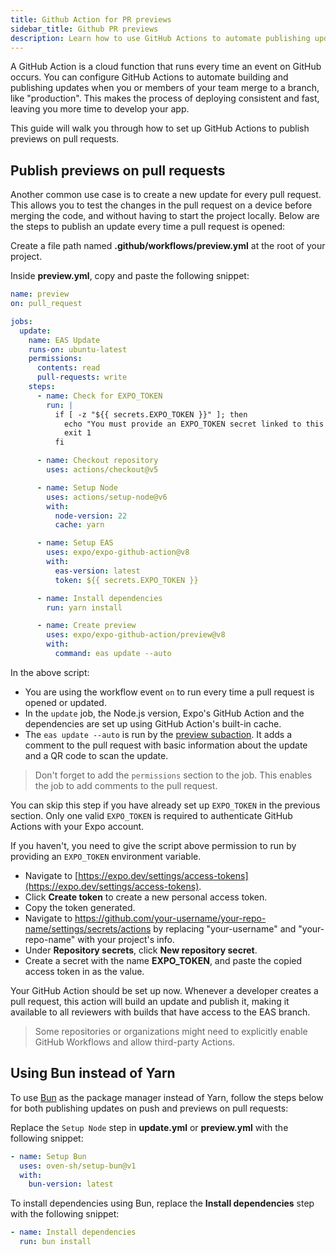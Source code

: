 ```yaml
---
title: Github Action for PR previews
sidebar_title: Github PR previews
description: Learn how to use GitHub Actions to automate publishing updates with EAS Update.
---
```



A GitHub Action is a cloud function that runs every time an event on GitHub occurs. You can configure GitHub Actions to automate building and publishing updates when you or members of your team merge to a branch, like "production". This makes the process of deploying consistent and fast, leaving you more time to develop your app.

This guide will walk you through how to set up GitHub Actions to publish previews on pull requests.

## Publish previews on pull requests

Another common use case is to create a new update for every pull request. This allows you to test the changes in the pull request on a device before merging the code, and without having to start the project locally. Below are the steps to publish an update every time a pull request is opened:

<Step label="1">

Create a file path named **.github/workflows/preview.yml** at the root of your project.

</Step>

<Step label="2">

Inside **preview.yml**, copy and paste the following snippet:

```yaml preview.yml
name: preview
on: pull_request

jobs:
  update:
    name: EAS Update
    runs-on: ubuntu-latest
    permissions:
      contents: read
      pull-requests: write
    steps:
      - name: Check for EXPO_TOKEN
        run: |
          if [ -z "${{ secrets.EXPO_TOKEN }}" ]; then
            echo "You must provide an EXPO_TOKEN secret linked to this project's Expo account in this repo's secrets. Learn more: https://docs.expo.dev/eas-update/github-actions"
            exit 1
          fi

      - name: Checkout repository
        uses: actions/checkout@v5

      - name: Setup Node
        uses: actions/setup-node@v6
        with:
          node-version: 22
          cache: yarn

      - name: Setup EAS
        uses: expo/expo-github-action@v8
        with:
          eas-version: latest
          token: ${{ secrets.EXPO_TOKEN }}

      - name: Install dependencies
        run: yarn install

      - name: Create preview
        uses: expo/expo-github-action/preview@v8
        with:
          command: eas update --auto
```

In the above script:

- You are using the workflow event `on` to run every time a pull request is opened or updated.
- In the `update` job, the Node.js version, Expo's GitHub Action and the dependencies are set up using GitHub Action's built-in cache.
- The `eas update --auto` is run by the [preview subaction](https://github.com/expo/expo-github-action/tree/main/preview#readme). It adds a comment to the pull request with basic information about the update and a QR code to scan the update.

> Don't forget to add the `permissions` section to the job. This enables the job to add comments to the pull request.

</Step>

<Step label="3">

You can skip this step if you have already set up `EXPO_TOKEN` in the previous section. Only one valid `EXPO_TOKEN` is required to authenticate GitHub Actions with your Expo account.

If you haven't, you need to give the script above permission to run by providing an `EXPO_TOKEN` environment variable.

- Navigate to [https://expo.dev/settings/access-tokens](https://expo.dev/settings/access-tokens).
- Click **Create token** to create a new personal access token.
- Copy the token generated.
- Navigate to https://github.com/your-username/your-repo-name/settings/secrets/actions by replacing "your-username" and "your-repo-name" with your project's info.
- Under **Repository secrets**, click **New repository secret**.
- Create a secret with the name **EXPO_TOKEN**, and paste the copied access token in as the value.

</Step>

Your GitHub Action should be set up now. Whenever a developer creates a pull request, this action will build an update and publish it, making it available to all reviewers with builds that have access to the EAS branch.

> Some repositories or organizations might need to explicitly enable GitHub Workflows and allow third-party Actions.

## Using Bun instead of Yarn

To use [Bun](/guides/using-bun/) as the package manager instead of Yarn, follow the steps below for both publishing updates on push and previews on pull requests:

<Step label="1">

Replace the `Setup Node` step in **update.yml** or **preview.yml** with the following snippet:

```yaml update.yml/preview.yml
- name: Setup Bun
  uses: oven-sh/setup-bun@v1
  with:
    bun-version: latest
```

</Step>

<Step label="2">

To install dependencies using Bun, replace the **Install dependencies** step with the following snippet:

```yaml update.yml/preview.yml
- name: Install dependencies
  run: bun install
```

</Step>
